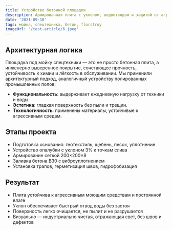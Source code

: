 ```yaml
---
title: Устройство бетонной площадки 
description: Армированная плита с уклоном, водоотводом и защитой от агрессивных моющих составов
date: '2021-09-10'
tags: мойка, спецтехника, бетон, florstroy
imageUrl: '/test-article/6.jpeg'
---
```


<Quote
  content="Площадка спроектирована с учётом химической нагрузки и интенсивного водоотвода."
  author="FlorStroy"
  cite="https://florstroy.ru/"
/>

## Архитектурная логика

Площадка под мойку спецтехники — это не просто бетонная плита, а инженерно выверенное покрытие, сочетающее прочность, устойчивость к химии и лёгкость в обслуживании. Мы применили архитектурный подход, аналогичный устройству полированных промышленных полов:

- **Функциональность**: выдерживает ежедневную нагрузку от техники и воды.
- **Эстетика**: гладкая поверхность без пыли и трещин.
- **Технологичность**: применены материалы, устойчивые к агрессивным средам.

## Этапы проекта

- Подготовка основания: геотекстиль, щебень, песок, уплотнение
- Устройство опалубки с уклоном 3% к точкам слива
- Армирование сеткой 200×200×8
- Заливка бетона B30 с виброуплотнением
- Установка трапов, герметизация швов, гидрофобизация

<ArticleImage src="/test-article/6.jpeg" alt="Бетонная площадка под мойку спецтехники" />

## Результат

- Плита устойчива к агрессивным моющим средствам и постоянной влаге
- Уклон обеспечивает быстрый отвод воды без застоя
- Поверхность легко очищается, не пылит и не разрушается
- Визуально — индустриально чистая, отражающая свет, без швов и дефектов

<Quote
  content="Мойка работает ежедневно, бетон выдерживает химию и давление воды без повреждений."
  author="Технический специалист FlorStroy"
  cite="https://florstroy.ru/"
/>


